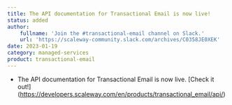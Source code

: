 ```yaml
---
title: The API documentation for Transactional Email is now live!
status: added
author:
    fullname: 'Join the #transactional-email channel on Slack.'
    url: 'https://scaleway-community.slack.com/archives/C0358JE0XEK'
date: 2023-01-19
category: managed-services
product: transactional-email
---
```


- The API documentation for Transactional Email is now live. [Check it out!] (https://developers.scaleway.com/en/products/transactional_email/api/)



